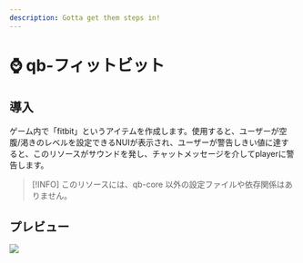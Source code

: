 ```yaml
---
description: Gotta get them steps in!
---
```


# ⌚ qb-フィットビット

## 導入

ゲーム内で「fitbit」というアイテムを作成します。使用すると、ユーザーが空腹/渇きのレベルを設定できるNUIが表示され、ユーザーが警告しきい値に達すると、このリソースがサウンドを発し、チャットメッセージを介してplayerに警告します。

> \[!INFO]
> このリソースには、qb-core 以外の設定ファイルや依存関係はありません。

## プレビュー

![](../.gitbook/assets/fitbit.png)
